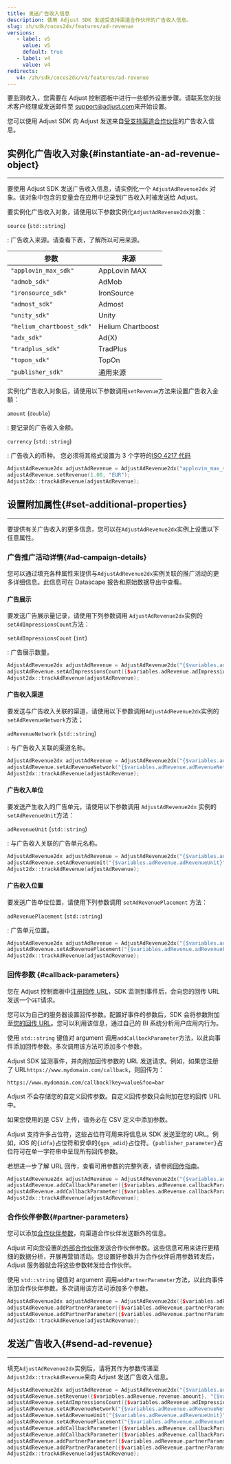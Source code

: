 ```yaml
---
title: 发送广告收入信息
description: 使用 Adjust SDK 发送受支持渠道合作伙伴的广告收入信息。
slug: zh/sdk/cocos2dx/features/ad-revenue
versions:
   - label: v5
     value: v5
     default: true
   - label: v4
     value: v4
redirects:
   v4: /zh/sdk/cocos2dx/v4/features/ad-revenue
---
```


<Callout type="important">

要监测收入，您需要在 Adjust 控制面板中进行一些额外设置步骤。请联系您的技术客户经理或发送邮件至 [support@adjust.com](mailto:support@adjust.com)来开始设置。

</Callout>

您可以使用 Adjust SDK 向 Adjust 发送来自[受支持渠道合作伙伴](https://help.adjust.com/zh/article/ad-revenue)的广告收入信息。

## 实例化广告收入对象{#instantiate-an-ad-revenue-object}

---

要使用 Adjust SDK 发送广告收入信息，请实例化一个 `AdjustAdRevenue2dx` 对象。该对象中包含的变量会在应用中记录到广告收入时被发送给 Adjust。

要实例化广告收入对象，请使用以下参数实例化`AdjustAdRevenue2dx`对象：

<DefList>

`source` (`std::string`)

: 广告收入来源。请查看下表，了解所以可用来源。

</DefList>

| 参数                      | 来源              |
| ------------------------- | ----------------- |
| `"applovin_max_sdk"`      | AppLovin MAX      |
| `"admob_sdk"`             | AdMob             |
| `"ironsource_sdk"`        | IronSource        |
| `"admost_sdk"`            | Admost            |
| `"unity_sdk"`             | Unity             |
| `"helium_chartboost_sdk"` | Helium Chartboost |
| `"adx_sdk"`               | Ad(X)             |
| `"tradplus_sdk"`          | TradPlus          |
| `"topon_sdk"`             | TopOn             |
| `"publisher_sdk"`         | 通用来源          |

实例化广告收入对象后，请使用以下参数调用`setRevenue`方法来设置广告收入金额：

<DefList>

`amount` (`double`)

: 要记录的广告收入金额。

`currency` (`std::string`)

: 广告收入的币种。 您必须将其格式设置为 3 个字符的[ISO 4217 代码](https://www.iban.com/currency-codes)

</DefList>

```cpp
AdjustAdRevenue2dx adjustAdRevenue = AdjustAdRevenue2dx("applovin_max_sdk");
adjustAdRevenue.setRevenue(1.00, "EUR");
Adjust2dx::trackAdRevenue(adjustAdRevenue);
```

## 设置附加属性{#set-additional-properties}

---

要提供有关广告收入的更多信息，您可以在`AdjustAdRevenue2dx`实例上设置以下任意属性。

### 广告推广活动详情{#ad-campaign-details}

您可以通过填充各种属性来提供与`AdjustAdRevenue2dx`实例关联的推广活动的更多详细信息。此信息可在 Datascape 报告和原始数据导出中查看。

#### 广告展示

要发送广告展示量记录，请使用下列参数调用 `AdjustAdRevenue2dx`实例的`setAdImpressionsCount`方法：

<DefList>

`setAdImpressionsCount` (`int`)

: 广告展示数量。

</DefList>

```cpp
AdjustAdRevenue2dx adjustAdRevenue = AdjustAdRevenue2dx("{$variables.adRevenue.source}");
adjustAdRevenue.setAdImpressionsCount({$variables.adRevenue.adImpressionsCount});
Adjust2dx::trackAdRevenue(adjustAdRevenue);
```

#### 广告收入渠道

要发送与广告收入关联的渠道，请使用以下参数调用`AdjustAdRevenue2dx`实例的`setAdRevenueNetwork`方法；

<DefList>

`adRevenueNetwork` (`std::string`)

: 与广告收入关联的渠道名称。

</DefList>

```cpp
AdjustAdRevenue2dx adjustAdRevenue = AdjustAdRevenue2dx("{$variables.adRevenue.source}");
adjustAdRevenue.setAdRevenueNetwork("{$variables.adRevenue.adRevenueNetwork}");
Adjust2dx::trackAdRevenue(adjustAdRevenue);
```

#### 广告收入单位

要发送产生收入的广告单元，请使用以下参数调用 `AdjustAdRevenue2dx` 实例的`setAdRevenueUnit`方法：

<DefList>

`adRevenueUnit` (`std::string`)

: 与广告收入关联的广告单元名称。

</DefList>

```cpp
AdjustAdRevenue2dx adjustAdRevenue = AdjustAdRevenue2dx("{$variables.adRevenue.source}");
adjustAdRevenue.setAdRevenueUnit("{$variables.adRevenue.adRevenueUnit}");
Adjust2dx::trackAdRevenue(adjustAdRevenue);
```

#### 广告收入位置

要发送广告单位位置，请使用下列参数调用 `setAdRevenuePlacement` 方法：

<DefList>

`adRevenuePlacement` (`std::string`)

: 广告单元位置。

</DefList>

```cpp
AdjustAdRevenue2dx adjustAdRevenue = AdjustAdRevenue2dx("{$variables.adRevenue.source}");
adjustAdRevenue.setAdRevenuePlacement("{$variables.adRevenue.adRevenuePlacement}");
Adjust2dx::trackAdRevenue(adjustAdRevenue);
```

### 回传参数 {#callback-parameters}

您在 Adjust 控制面板中[注册回传 URL](https://help.adjust.com/zh/article/recommended-placeholders-callbacks)，SDK 监测到事件后，会向您的回传 URL 发送一个`GET`请求。

您可以为自己的服务器设置回传参数。配置好事件的参数后，SDK 会将参数附加至[您的回传 URL](https://help.adjust.com/zh/article/raw-data-exports)。您可以利用该信息，通过自己的 BI 系统分析用户应用内行为。

使用 `std::string` 键值对 argument 调用`addCallbackParameter`方法，以此向事件添加回传参数。多次调用该方法可添加多个参数。

Adjust SDK 监测事件，并向附加回传参数的 URL 发送请求。例如，如果您注册了 URL`https://www.mydomain.com/callback`，则回传为：

<CodeBlock highlight="key=value, foo=bar">

```http
https://www.mydomain.com/callback?key=value&foo=bar
```

</CodeBlock>

<Callout type="note">

Adjust 不会存储您的自定义回传参数。自定义回传参数只会附加在您的回传 URL 中。

</Callout>

如果您使用的是 CSV 上传，请务必在 CSV 定义中添加参数。

Adjust 支持许多占位符，这些占位符可用来将信息从 SDK 发送至您的 URL。例如，iOS 的`{idfa}`占位符和安卓的`{gps_adid}`占位符。`{publisher_parameter}`占位符可在单一字符串中呈现所有回传参数。

<Callout type="seealso">

若想进一步了解 URL 回传，查看可用参数的完整列表，请参阅[回传指南](https://help.adjust.com/zh/article/callbacks)。

</Callout>

```cpp
AdjustAdRevenue2dx adjustAdRevenue = AdjustAdRevenue2dx("{$variables.adRevenue.source}");
adjustAdRevenue.addCallbackParameter({$variables.adRevenue.callbackParams[0]});
adjustAdRevenue.addCallbackParameter({$variables.adRevenue.callbackParams[1]});
Adjust2dx::trackAdRevenue(adjustAdRevenue);
```

### 合作伙伴参数{#partner-parameters}

您可以添加[合作伙伴参数](https://help.adjust.com/zh/article/data-sharing-ad-network#map-parameters)，向渠道合作伙伴发送额外的信息。

Adjust 可向您设置的[外部合作伙伴](https://help.adjust.com/zh/article/integrated-partners)发送合作伙伴参数。这些信息可用来进行更精细的数据分析，开展再营销活动。您设置好参数并为合作伙伴启用参数转发后，Adjust 服务器就会将这些参数转发给合作伙伴。

使用 `std::string` 键值对 argument 调用`addPartnerParameter`方法，以此向事件添加合作伙伴参数。多次调用该方法可添加多个参数。

```cpp
AdjustAdRevenue2dx adjustAdRevenue = AdjustAdRevenue2dx({$variables.adRevenue.source});
adjustAdRevenue.addPartnerParameter({$variables.adRevenue.partnerParams[0]});
adjustAdRevenue.addPartnerParameter({$variables.adRevenue.partnerParams[1]});
Adjust2dx::trackAdRevenue(adjustAdRevenue);
```

## 发送广告收入{#send-ad-revenue}

---

填充`AdjustAdRevenue2dx`实例后，请将其作为参数传递至`Adjust2dx::trackAdRevenue`来向 Adjust 发送广告收入信息。

```cpp
AdjustAdRevenue2dx adjustAdRevenue = AdjustAdRevenue2dx("{$variables.adRevenue.source}");
adjustAdRevenue.setRevenue({$variables.adRevenue.revenue.amount}, "{$variables.adRevenue.revenue.currency}");
adjustAdRevenue.setAdImpressionsCount({$variables.adRevenue.adImpressionsCount});
adjustAdRevenue.setAdRevenueNetwork("{$variables.adRevenue.adRevenueNetwork}");
adjustAdRevenue.setAdRevenueUnit("{$variables.adRevenue.adRevenueUnit}");
adjustAdRevenue.setAdRevenuePlacement("{$variables.adRevenue.adRevenuePlacement}");
adjustAdRevenue.addCallbackParameter({$variables.adRevenue.callbackParams[0]});
adjustAdRevenue.addCallbackParameter({$variables.adRevenue.callbackParams[1]});
adjustAdRevenue.addPartnerParameter({$variables.adRevenue.partnerParams[0]});
adjustAdRevenue.addPartnerParameter({$variables.adRevenue.partnerParams[1]})
Adjust2dx::trackAdRevenue(adjustAdRevenue);
```
